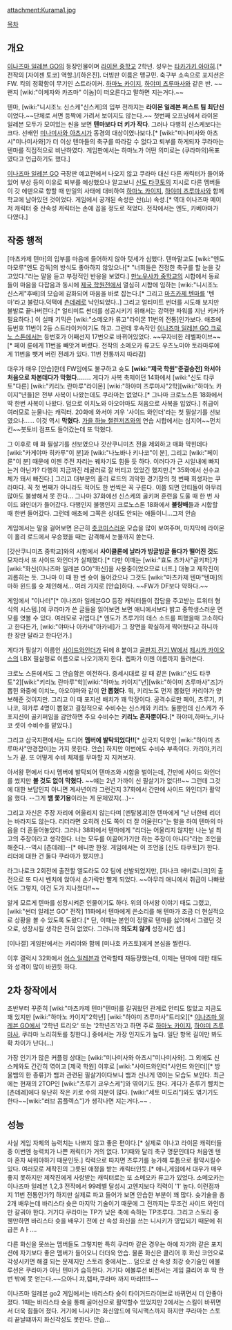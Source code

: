 attachment:Kurama1.jpg
{{{+1 倉間典人 | Norihito Kurama}}}

[[목차]]
== 개요 ==
[[이나즈마 일레븐 GO]]의 등장인물이며 [[라이몬 중학교]] 2학년. 성우는 [[타카가키 아야히]].[* 전작의 [자이젠 토코] 역할.]/[하은진]. 더빙판 이름은 맹규민. 축구부 소속으로 포지션은 FW. 킥의 정확함이 무기인 스트라이커. [[하마노 카이지]], [[하야미 츠루마사]]와 같은 반. ~~왠지 [wiki:"이케자와 카즈마" 이놈]이 떠오른다고 말하면 지는거다.~~

텐마, [wiki:"니시조노 신스케"신스케]의 입부 전까지는 '''라이몬 일레븐 퍼스트 팀 최단신'''이었다.~~단체로 서면 등짝에 가려서 보이지도 않는다.~~ 첫번째 오프닝에서 라이몬 일레븐 모두가 모여있는 씬을 보면 '''텐마보다 더 키가 작다'''. 그러나 다행히 신스케보다는 크다. 선배인 [[미나미사와 아츠시]]가 동경의 대상이였나보다.[* [wiki:"미나미사와 아츠시"미나미사와]가 더 이상 텐마들의 축구를 따라갈 수 없다고 퇴부를 하게되자 쿠라마는 텐마를 직접적으로 비난하였다. 게임판에서는 하마노가 어떤 의미로는 (쿠라마의)목표였다고 언급하기도 했다.]

[[이나즈마 일레븐 GO]] 극장판 예고편에서 나오지 않고 쿠라마 대신 다른 캐릭터가 들어와있어 부상 등의 이유로 퇴부를 예상했으나 알고보니 [[신도 타쿠토]]의 지시로 다른 멤버들이 갓 에덴으로 향할 때 만일의 사태에 대비하여 [[하마노 카이지]], [[하야미 츠루마사]]와 함께 학교에 남아있던 것이었다.  
게임에서 공개된 속성은 산(山) 속성.[* 역대 이나즈마 메이저 캐릭터 중 산속성 캐릭터는 손에 꼽을 정도로 적었다. 전작에서는 엔도, 카베야마가 다였다.]

== 작중 행적 ==
[마츠카제 텐마]의 입부를 마음에 들어하지 않아 텃세가 심했다. 텐마말고도 [wiki:"엔도 마모루"엔도 감독]의 방식도 좋아하지 않았으나[* "너희들은 진정한 축구를 할 눈을 갖고있다."라는 말을 듣고 부정적인 반응을 보였다.] [[만노우사카 중학교]]의 시합에서 동료들이 마음을 다잡음과 동시에 [[제국 학원]]전에서 열심히 시합에 임하는 [wiki:"니시조노 신스케"후배]의 모습에 감화되어 마음을 바로 잡는다.[* 그리고 [[마츠카제 텐마]]를 '텐마'라고 불렀다.덕택에 [[츤데레]]로 낙인되었다..] 그리고 얼티미트 썬더를 시도해 보지만 불발로 끝나버린다.[* 얼티미트 썬더를 성공시키기 위해서는 강력한 파워를 지닌 키커가 필요하다.] 이 실패 기믹은 [wiki:"소메오카 류고"라이몬 11번의 전통]인가보다. 애초에 등번호 11번이 2등 스트라이커이기도 하고. 그런데 후속작인 [[이나즈마 일레븐 GO 크로노 스톤]]에서는 등번호가 어째선지 17번으로 바뀌어있었다. ~~무자비한 레벨파이브~~[* 페이 룬에게 11번을 빼앗겨 버렸다. 전작의 소메오카 류고도 우츠노미야 토라마루에게 11번을 뺏겨 버린 전례가 있다. 11번 전통까지 따라감]

대우가 매우 [안습]한데 FW임에도 불구하고 슛도 '''[wiki:"제국 학원"준결승전] 와서야 처음으로 차본데다가 막혔다…….''' 게다가 사복 축제이던 14화에서 [wiki:"신도 타쿠토"다른] [wiki:"키리노 란마루"라이몬] [wiki:"하야미 츠루마사"2학][wiki:"하마노 카이지"년들]은 전부 사복이 나왔는데도 쿠라마는 없었다.[* 그나마 크로노스톤 18화에서 딱 한번 사복이 나왔다. 덤으로 이치노와 아오야마도 처음으로 사복을 입었다.] 취급이 여러모로 눈물나는 캐릭터. 20화에 와서야 겨우 '사이드 와인더'라는 첫 필살기를 선보였으나…… 이것 역시 '''막혔다.''' [[가을 하늘 챌린저즈]]와의 연습 시합에서는 심지어~~먼치킨~~붓토비 점프도 들어갔는데 또 막혔다.

그 이후로 매 화 필살기를 선보였으나 갓산쿠니미츠 전을 제외하고 매화 막힌데다 [wiki:"카게야마 히카루"이 분]과 [wiki:"나노바나 키나코"이 분], 그리고 [wiki:"페이 룬"이 분] 때문에 이젠 주전 자리는 꿰차기도 힘들 듯 하다. 이러다가 근 시일내에 빠지는거 아닌가? 다행히 지금까진 레귤러로 잘 버티고 있었긴 했지만.[* 35화에서 선수교체가 돼서 빠진다.] 그리고 대부분의 홀리 로드의 괴악한 경기장의 첫 번째 희생자는 쿠라마다. 꼭 첫 번째가 아니라도 적어도 한 번씩은 꼭 구른다. 이쯤 되면 안티들이 아무리 많아도 불쌍해서 못 깐다... 그나마 37화에선 신스케의 골키퍼 훈련을 도울 때 한 번 사이드 와인더가 들어갔다. 다행인지 불행인지 크로노스톤 18화에서 '''불량배'''들과 시합할 때 한번 들어갔다. 그런데 애초에 그쪽은 상대도 안되는 애들이니...그저 안습

게임에서는 말을 걸어보면 은근히 [[츳코미]]스러운 모습을 많이 보여주며, 마지막에 라이몬이 홀리 로드에서 우승했을 때는 감격해서 눈물까지 쏟는다. 

[갓산쿠니미츠 중학교]와의 시합에서 '''사이클론에 날라가 빙글빙글 돌다가 떨어진 것'''도 모자라서  또 사이드 와인더가 실패했다.[* 다만 이때는 [wiki:"효도 츠카사"골키퍼]가 [wiki:"화신(이나즈마 일레븐 GO)"화신]을 사용중이었으므로 너프.] 대놓고 제작진이 괴롭히는 듯. 그나마 이 때 한 번 슛이 들어갔으나 그것도 [wiki:"마츠카제 텐마"텐마]의 마하 윈드를 슛 체인해서... 여러 가지로 [안습]하다. ~~FW가 DF보다 약하다.~~ 

게임에서 "이나터"[* 이나즈마 일레븐GO 등장 캐릭터들이 잡담을 주고받는 트위터 형식의 시스템.]에 쿠라마가 쓴 글들을 읽어보면 보면 애니에서보다 밝고 중학생스러운 면모를 엿볼 수 있다. 여러모로 귀엽다.[* 엔도가 츠루기의 데스 소드를 피했을때 고소하다고 한다든가, [wiki:"야마나 아카네"아카네]가 그 장면을 확실하게 찍어뒀다고 하니까 한 장만 달라고 한다던가.] 

게다가 필살기 이름인 [[사이드와인더]]가 뒤에 8 붙이고 [[골판지 전기 W]]에서 [[제시카 카이오스]]의 LBX 필살펑로 이름으로 나오기까지 한다. 렙파가 이젠 이름까지 돌려쓴다.

크로노 스톤에서도 그 안습함은 여전하다. 중세시대로 갈 때 같은 [wiki:"신도 타쿠토"2][wiki:"키리노 란마루"학][wiki:"하마노 카이지"년][wiki:"하야미 츠루마사"즈]가 뽑힌 와중에 이치노, 아오야마와 같이 '''안 뽑혔다'''. 뭐, 키리노도 먼저 뽑혔던 카리야가 양보해준 것이지만. 그리고 이 때 포지션 배치가 꽤 막장이다. 공격수로만 페이, 츠루기, 키나코, 히카루 4명이 뽑혔고 결정적으로 수비수는 신스케와 키리노 둘뿐인데 신스케가 주 포지션이 골키퍼임을 감안하면 주요 수비수는 '''키리노 혼자뿐이다.'''[* 하야미,하마노,키나코 셋이 수비수를 맡았다.]

그리고 삼국지편에서는 드디어 '''멤버에 발탁되었다!!'''[* 삼국지 덕후인 [wiki:"하야미 츠루마사"안경잡이]는 가지 못한다. 안습] 하지만 이번에도 수비수 부족이다. 카리야,키리노가 끝. 또 어떻게 수비 체제를 무마할 지 지켜보자.

아서왕 편에서 다시 멤버에 발탁되어 텐마즈와 시합을 벌이는데, 간만에 사이드 와인더를 썼지만 '''볼 것도 없이 막혔다.''' ~~얘는 2년 가까이 신 필살기가 없다!!~~ 그런데 그것에 대한 보답인지 아니면 계사년이라 그런건지 37화에서 간만에 사이드 와인더가 활약을 했다. --그게 '''뱀 쫓기용'''이라는 게 문제였지(...)--

그리고 자신은 주장 자리에 어울리지 않는다며 [멘탈붕괴]한 텐마에게 "난 너한테 리더는 바라지도 않는다. 리더라면 오히려 신도 쪽이 더 잘 어울린다"는 말을 하여 텐마의 마음을 더 흔들어놓았다. 그러나 38화에서 텐마에게 "리더는 어울리지 않지만 나는 널 최고의 주장이라고 생각한다. 너는 모두를 이끌어가기만 하는 주장이 아니다"라는 조언을 해준다.--역시 [츤데레]--[* 애니판 한정. 게임에서는 이 조언을 [신도 타쿠토]가 한다. 리더에 대한 건 둘다 쿠라마가 했지만.]

라그나로크 2회전에 출전할 엘도라도 02 팀에 선발되었지만, [자나크 애버로니크]의 출전으로 또 다시 벤치에 앉아서 손가락만 빨게 되었다. ~~아무리 애니에서 취급이 나빠왔어도 그렇지, 이건 도가 지나쳤다!!~~

알게 모르게 텐마를 성장시켜준 인물이기도 하다. 위의 아서왕 이야기 때도 그랬고, [wiki:"썬더 일레븐 GO" 전작] 11화에서 텐마에게 쓴소리를 해 텐마가 조금 더 현실적으로 상황을 볼 수 있도록 도왔다.[* 단, 이때는 본인이 정말로 텐마를 싫어해서 그랬던 것으로, 성장시킬 생각은 전혀 없었다. 그러니까 '''의도치 않게''' 성장시킨 셈.] 

[이나갤] 게임판에서는 카리야와 함께 [미나호 카즈토]에게 본심을 찔린다.

이후 갤럭시 32화에서 [[어스 일레븐]]과 연락할때 재등장했는데, 이제는 텐마에 대한 태도와 성격이 많이 바뀐듯 하다.

== 2차 창작에서 ==
초반부터 꾸준히 [wiki:"마츠카제 텐마"텐마]를 갈궈왔던 관계로 안티도 많았고 지금도 꽤 있지만 [wiki:"하마노 카이지"2학년] [wiki:"하야미 츠루마사"트리오][* [[이나즈마 일레븐 GO]]에서 '2학년 트리오' 또는 '2학년즈'라고 하면 주로 [[하마노 카이지]], [[하야미 츠루마사]], 쿠라마 노리히토를 칭한다.] 중에서는 가장 인지도가 높다. 일단 항목 길이만 봐도 확 차이가 난다(…)
 
가장 인기가 많은 커플링 상대는 [wiki:"미나미사와 아츠시"미나미사와]. 그 외에도 신스케와도 간간히 엮이고 [제국 학원] 이후로 [wiki:"사이드와인더"사인드 와인더][* 방울뱀의 한 종류]가 뱀과 관련된 필살기이다보니 뱀과 신나게 엮이는 모습도 보인다. 최근에는 현재의 2TOP인 [wiki:"츠루기 쿄우스케"]와 엮이기도 한다. 게다가 츤루기 뺨치는 [츤데레]에다 유난히 작은 키로 수의 지분이 많다. [wiki:"세토 미도리"]와도 엮기기도 한다~~[wiki:"러브 콤플렉스"]가 생각나면 지는거다.~~
. 

== 성능 ==
사실 게임 자체의 능력치는 나쁘지 않고 좋은 편이다.[* 실제로 이나고 라이몬 캐릭터들 중 이번엔 능력치가 나쁜 캐릭터가 거의 없다. 1기때와 달리 축구 명문인데다 처음엔 텐마 혼자 싸워야하기 때문인듯.] 킥력으로 따지면 츠루기를 능가해 투톱으로 활약시킬수 있다. 여러모로 제작진의 그릇된 애정을 받는 캐릭터인듯.[* 애니,게임에서 대우가 매우 좋지 못하지만 제작진에게 사랑받는 캐릭터로는 또 소메오카 류고가 있었다. 소메오카는 이나즈마 일레븐 1,2,3 전작에서 99레벨 달성시 고엔지보다 킥력이 '1' 높다. 이런점까지 11번 전통인가?] 하지만 실제로 파고 들어가 보면 안습한 부분이 꽤 많다. 슛기술을 총 2개 배우는데 바리스타 슛은 마지막 기술이기 때문에 그 전까지는 무조건 사이드 와인더만 갈궈야 한다. 거기다 쿠라마는 TP가 낮은 축에 속하는 TP조루다. 그리고 스토리 중 웬만하면 바리스타 슛을 배우기 전에 산 속성 화신을 쓰는 니시키가 영입되기 때문에 취급은 Aㅏ....

다른 화신을 못쓰는 멤버들도 그렇지만 특히 쿠라마 같은 경우는 아예 자기와 같은 포지션에 자기보다 좋은 멤버가 들어오니 더더욱 안습. 물론 화신은 클리어 후 화신 코인으로 각성시키면 해결 되는 문제지만 스토리 중에서는... 덤으로 산 속성 최강 슛기술인 에볼루션은 쿠라마가 아닌 텐마가 습득한다. 거기다 에볼루션 비전서는 게임 클리어 후 딱 한번 밖에 못 얻는다.~~으아니 챠,렙파,쿠라마 까지 마라!!!!!~~

이나즈마 일레븐 go2 게임에서는 바리스타 슛이 타이거드라이브로 바뀌면서 더 안좋아 졌다. 1때는 바리스타 슛을 통해 골머신으로 활약할수 있었지만 2에서는 스킬이 바뀌면서 더욱 힘들어 졌다. 거기에 니시키는 화신암드에 믹시맥스까지 하지만 쿠라마는 스토리 끝날떄까지 화신각성도 못한다. 안습...
